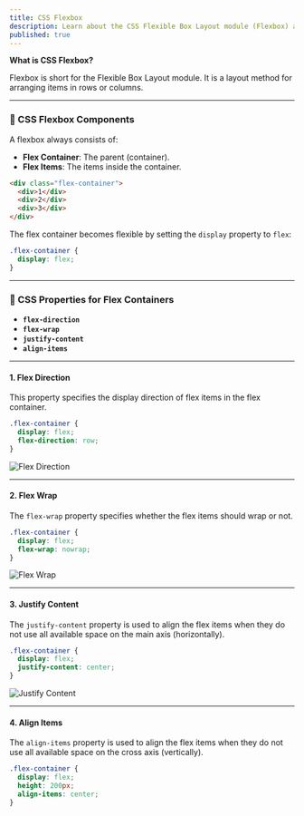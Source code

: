 ```yaml
---
title: CSS Flexbox
description: Learn about the CSS Flexible Box Layout module (Flexbox) and its components for creating responsive layouts.
published: true
---
```


**What is CSS Flexbox?**

Flexbox is short for the Flexible Box Layout module. It is a layout method for arranging items in rows or columns.

---

### 🌟 CSS Flexbox Components

A flexbox always consists of:

- **Flex Container**: The parent (container).
- **Flex Items**: The items inside the container.

```html
<div class="flex-container">
  <div>1</div>
  <div>2</div>
  <div>3</div>
</div>
```

The flex container becomes flexible by setting the `display` property to `flex`:

```css
.flex-container {
  display: flex;
}
```

---

### 🚀 CSS Properties for Flex Containers

- **`flex-direction`**
- **`flex-wrap`**
- **`justify-content`**
- **`align-items`**

---

#### **1. Flex Direction**

This property specifies the display direction of flex items in the flex container.

```css
.flex-container {
  display: flex;
  flex-direction: row;
}
```

![Flex Direction](https://res.cloudinary.com/dkkifg17t/image/upload/v1737019819/Documentarium/JavaScript/k3hdyxnkz1klfkso6idy.jpg)

---

#### **2. Flex Wrap**

The `flex-wrap` property specifies whether the flex items should wrap or not.

```css
.flex-container {
  display: flex;
  flex-wrap: nowrap;
}
```

![Flex Wrap](https://res.cloudinary.com/dkkifg17t/image/upload/v1737019967/Documentarium/JavaScript/gsbcxnfqnx4uweepmlqs.png)

---

#### **3. Justify Content**

The `justify-content` property is used to align the flex items when they do not use all available space on the main axis (horizontally).

```css
.flex-container {
  display: flex;
  justify-content: center;
}
```

![Justify Content](https://res.cloudinary.com/dkkifg17t/image/upload/v1737020026/Documentarium/JavaScript/ggw40hzsm9j7s96ctabj.png)

---

#### **4. Align Items**

The `align-items` property is used to align the flex items when they do not use all available space on the cross axis (vertically).

```css
.flex-container {
  display: flex;
  height: 200px;
  align-items: center;
}
```
